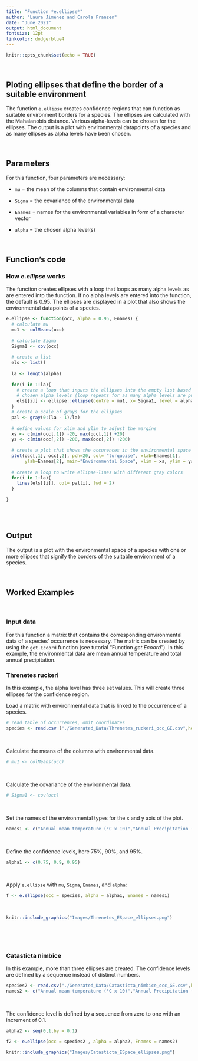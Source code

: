 ```yaml
---
title: "Function *e.ellipse*"
author: "Laura Jiménez and Carola Franzen"
date: "June 2021"
output: html_document
fontsize: 12pt
linkcolor: dodgerblue4
---
```



```r
knitr::opts_chunk$set(echo = TRUE)

```
\
  
## Ploting ellipses that define the border of a suitable environment

The function `e.ellipse` creates confidence regions that can function as suitable environment borders for a species. The ellipses are calculated with the Mahalanobis distance. Various alpha-levels can be chosen for the ellipses. The output is a plot with environmental datapoints of a species and as many ellipses as alpha levels have been chosen.
\

\

## Parameters

For this function, four parameters are necessary:
\

* `mu` = the mean of the columns that contain environmental data
\

* `Sigma` = the covariance of the environmental data
\

* `Enames` = names for the environmental variables in form of a character vector
\

* `alpha` = the chosen alpha level(s)
\

\

## Function's code

### How *e.ellipse* works

The function creates ellipses with a loop that loops as many alpha levels as are entered into the function. If no alpha levels are entered into the function, the default is 0.95. The ellipses are displayed in a plot that also shows the environmental datapoints of a species.
\

```r
e.ellipse <- function(occ, alpha = 0.95, Enames) {
  # calculate mu
  mu1 <- colMeans(occ)
  
  # calculate Sigma
  Sigma1 <- cov(occ)
  
  # create a list
  els <- list()
  
  la <- length(alpha)
  
  for(i in 1:la){
    # create a loop that inputs the ellipses into the empty list based on the 
    # chosen alpha levels (loop repeats for as many alpha levels are put in)
    els[[i]] <- ellipse::ellipse(centre = mu1, x= Sigma1, level = alpha[i])
  }
  # create a scale of grays for the ellipses
  pal <- gray(0:(la - 1)/la)
  
  # define values for xlim and ylim to adjust the margins
  xs <- c(min(occ[,1]) -20, max(occ[,1]) +20)
  ys <- c(min(occ[,2]) -200, max(occ[,2]) +200)
  
  # create a plot that shows the occurences in the environmental space 
  plot(occ[,1], occ[,2], pch=20, col= "turquoise", xlab=Enames[1],
       ylab=Enames[2], main="Environmental Space", xlim = xs, ylim = ys)
  
  # create a loop to write ellipse-lines with different gray colors
  for(i in 1:la){
    lines(els[[i]], col= pal[i], lwd = 2)
  }
  
}
```
\
\

## Output

The output is a plot with the environmental space of a species with one or more ellipses that signify the borders of the suitable environment of a species. 


\

## Worked Examples
\

### Input data

For this function a matrix that contains the corresponding environmental data of a species' occurrence is necessary. The matrix can be created by using the `get.Ecoord` function (see tutorial "Function *get.Ecoord*"). In this example, the environmental data are mean annual temperature and total annual precipitation.
\

### Threnetes ruckeri

In this example, the alpha level has three set values. This will create three ellipses for the confidence region.
\

Load a matrix with environmental data that is linked to the occurrence of a species.
```r
# read table of occurrences, omit coordinates
species <- read.csv ("./Generated_Data/Threnetes_ruckeri_occ_GE.csv",header=T)[,-(1:2)]
```
\

Calculate the means of the columns with environmental data.
```r
# mu1 <- colMeans(occ)
```
\

Calculate the covariance of the environmental data.
```r
# Sigma1 <- cov(occ)
```
\

Set the names of the environmental types for the x and y axis of the plot.
```r
names1 <- c("Annual mean temperature (°C x 10)","Annual Precipitation (mm)") 
```
\

Define the confidence levels, here 75%, 90%, and 95%.
```r
alpha1 <- c(0.75, 0.9, 0.95)
```
\

Apply `e.ellipse` with `mu`, `Sigma`, `Enames`, and `alpha`:
```r
f <- e.ellipse(occ = species, alpha = alpha1, Enames = names1)

```
\

```r
knitr::include_graphics("Images/Threnetes_ESpace_ellipses.png")
```
\

\

###  Catasticta nimbice

In this example, more than three ellipses are created. The confidence levels are defined by a sequence instead of distinct numbers.

```r
species2 <- read.csv("./Generated_Data/Catasticta_nimbice_occ_GE.csv",header=T)[,-(1:2)]
names2 <- c("Annual mean temperature (°C x 10)","Annual Precipitation (mm)") 

```
\

The confidence level is defined by a sequence from zero to one with an increment of 0.1.
```r
alpha2 <- seq(0,1,by = 0.1)
```

```r
f2 <- e.ellipse(occ = species2 , alpha = alpha2, Enames = names2)
```


```r
knitr::include_graphics("Images/Catasticta_ESpace_ellipses.png")
```
\


